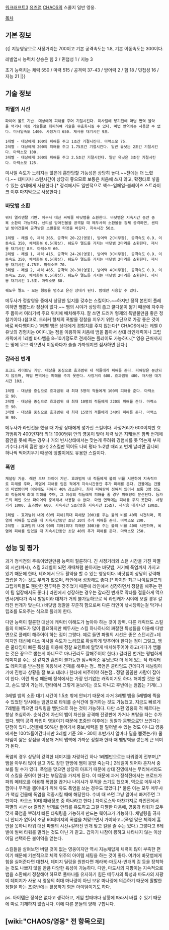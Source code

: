 [[워크래프트3]] [[유즈맵]] [[CHAOS]]의 스콜지 일반 영웅.

[[목차]]
== 기본 정보 == 
{{|
지능영웅으로 사정거리는 700이고 기본 공격속도는 1.8, 기본 이동속도는 300이다.

레벨업시 능력치 상승은 힘 2 / 민첩성 1 / 지능 3

초기 능력치는 체력 550 / 마력 515 / 공격력 37-43 / 방어력 2 / 힘 18 / 민첩성 16 / 지능 21
|}}

== 기술 정보 == 
=== 파멸의 시선 ===
 파이어 볼트 기반. 대상에게 피해를 주며 기절시킨다. 미사일에 닿기전에 마법 면역 물약을 먹거나 이동 기술들로 회피하여 기술을 무효화시킬 수 있다. 마법 면역에는 사용할 수 없다. 미사일속도 1400. 사정거리 650. 재사용 대기시간 9초.

 1레벨 - 대상에게 100의 피해를 주고 1초간 기절시킨다. 마력소모 75. 
 2레벨 - 대상에게 200의 피해를 주고 1.75초간 기절시킨다. 일반 유닛는 2초간 기절시킨다. 마력소모 100. 
 3레벨 - 대상에게 300의 피해를 주고 2.5초간 기절시킨다. 일반 유닛은 3초간 기절시킨다. 마력소모 125. 

미사일 속도가 느리지는 않은데 흡안당할 가능성은 상당히 높다.~~전에는 더 느렸다.~~ 데미지나 스턴시간이 상당히 좋으므로 보통은 처음에 쓰지 않고, 확정타로 넣을 수 있는 상대에게 사용한다.[* 정석에서도 일반적으로 헥스-임페일-블레이즈 스트라이크 이후 마지막으로 사용한다.]

=== 바닷뱀 소환 ===
 워터 엘리멘탈 기반. 메두사 대신 싸워줄 바닷뱀을 소환한다. 바닷뱀은 지속시간 동안 중복 소환이 가능하다. 센티널 방어건물을 공격할 때 메두사의 소환물을 강제 공격하면, 센티널 방어건물이 공격받은 소환물로 타겟을 바꾼다. 지속시간 50초.

 1레벨 - 레벨 0, 체력 365, 공격력 20-22(영웅), 방어력 2(비무장), 공격속도 0.9, 이동속도 350, 체력회복 0.5(항상). 쉐도우 멜드를 가지는 바닷뱀 2마리를 소환한다. 재사용 대기시간 8초. 마력소모 60.
 2레벨 - 레벨 1, 체력 415, 공격력 24-26(영웅), 방어력 3(비무장), 공격속도 0.9, 이동속도 350, 체력회복 0.5(항상). 쉐도우 멜드를 가지는 바닷뱀 2마리를 소환한다. 재사용 대기시간 4.75초. 마력소모 70.
 3레벨 - 레벨 2, 체력 465, 공격력 28-30(영웅), 방어력 4(비무장), 공격속도 0.9, 이동속도 350, 체력회복 0.5(항상). 쉐도우 멜드를 가지는 바닷뱀 2마리를 소환한다. 재사용 대기시간 1.5초. 마력소모 80.

 쉐도우 멜드 - 모든 행동을 멈추고 은신 상태가 된다. 밤에만 사용할 수 있다.

메두사가 정찰영웅 중에서 상당한 입지를 갖추는 스킬이다.~~하지만 정작 본인이 플레이하면 뱀뽑느라 정신이 없다.~~ 뱀의 시야가 상당히 좁고 쿨다운이 짧기 때문에 자주자주 뽑아서 여러기씩 주요 위치에 배치해주자. 잘 쓰면 드러커 형제의 폭발물만큼 좋은 정찰기이다.(참고로, 드러커 형제의 폭발물 정찰을 지우기 위한 수단으로 가장 좋은 것이 바로 바다뱀이다.)
1레벨 뱀은 상대에게 경험치를 주지 않는다[* CHAOS에서는 레벨 0 유닛의 경험치는 0이다.]는 점을 이용하여 처음에 뱀을 뽑아서 상대 라인캐릭이나 크립캐릭에게 1레벨 바다뱀을 8~10기정도로 견제하는 플레이도 가능하다.[* 영웅 근처까지는 땅에 무브 찍으면서 이동하다가 슬슬 가까워지면 점사하면 된다.]

=== 갈라진 번개 ===
 포크드 라이트닝 기반. 대상을 중심으로 효과범위 내 적들에게 피해를 준다. 피해량은 분산되지 않으며, 마법 면역에는 피해를 주지 못한다. 사정거리 600. 효과범위 400. 재사용 대기시간 10초.

 1레벨 - 대상을 중심으로 효과범위 내 최대 5명의 적들에게 100의 피해를 준다. 마력소모 90.
 2레벨 - 대상을 중심으로 효과범위 내 최대 10명의 적들에게 220의 피해를 준다. 마력소모 90. 
 3레벨 - 대상을 중심으로 효과범위 내 최대 15명의 적들에게 340의 피해를 준다. 마력소모 90.

메두사가 라인전을 했을 때 가장 상대에게 성가신 스킬이다. 사정거리가 600이지만 효과범위가 400인지라 최대 1000범위 안의 영웅이 맞아 체력 낮은 지캐들은 깜짝 번개에 흡안을 못해 죽는 경우나 거의 빈사상태에서는 맞는게 두려워 경험치를 못 먹는게 부지기수다.(거의 흡안 불가) 2스킬만 찍어도 나비 평타 1~2방 때리고 번개 날리면 곰나비 하나씩 먹어치우기 때문에 앵벌이에도 유용한 스킬이다.



=== 폭염 ===
 채널링 기술. 레인 오브 파이어 기반. 효과범위 내 적들에게 불의 비를 시전하여 지속적으로 피해를 주며, 폭염에 피해를 입은 적에게 지속시간동안 추가 피해를 준다. 건물에는 건물의 마법방어력 이외에도 피해가 40% 감소한다. 최대 피해량이 정해져 있어서 보통 3명 정도의 적들에게 최대 피해를 주며, 그 이상의 적들에게 피해를 줄 경우 피해량이 분산된다. 둠가드의 레인 오브 파이어와 중복해서 사용할 수 없다. 마법 면역에는 피해를 주지 못한다. 사정거리 1000. 효과범위 600. 지속시간 5초(영웅 지속시간 15초). 재사용 대기시간 180초.

 1레벨 - 효과범위 내에 60의 피해(최대 피해량 200)를 주는 불의 비를 40회 시전하며, 폭염에 피해를 입었을 때 지속시간동안 초당 20의 추가 피해를 준다. 마력소모 200.
 2레벨 - 효과범위 내에 90의 피해(최대 피해량 300)를 주는 불의 비를 40회 시전하며, 폭염에 피해를 입었을 때 지속시간동안 초당 40의 추가 피해를 준다. 마력소모 250.



== 성능 및 평가 == 
과거 정석전의 주축이었던만큼 능력이 절륜하다. 긴 사정거리와 스턴 시간을 가진 파멸의 시선(파시), 스킬 3레벨이 되면 개때처럼 쏟아지는 바닷뱀, 거기에 폭염까지 가지고 있기 때문에 한타, 테러에서 모두 활약을 할 수 있는 영웅이다. 바닷뱀이 상당히 강력해 크립을 가는 것도 무리가 없으며, 라인에서 성장해도 좋다.[* 하지만 최근 나이트엘프의 크립캐릭들도 웬만한 전투력은 갖추었기 때문에 라인에서 성장하면서 정찰을 해주는 편이 팀 입장에서도 좋다.] 라인에서 성장하는 경우는 갈라진 번개로 막타를 절륜하게 먹으면서(게다가 즉시 발동이라 대처가 거의 불가능하므로 적 라인캐가 시야에 보일 경우 갈라진 번개가 맞는다.) 바닷뱀 정찰을 꾸준히 함으로써 다른 라인이 낚시당하는걸 막거나 립조를 도와주는 식으로 플레이 한다.

다만 능력이 절륜한 대신에 캐릭터 이해도가 높아야 하는 것이 장벽. 다른 캐릭터도 스킬 들의 이해도가 많이 필요하지만 메두사는 스킬 하나하나의 짜잘한 특성들을 이용해 다방면으로 플레이 해주어야 하는 점이 그렇다. 예로 들면 파멸의 시선은 좋은 스턴시간+데미지인 대신에 다소 미사일 속도가 느리므로 확실하게 맞추어야 한다는 점이 그렇고, 뱀은 쿨타임이 빠른 특성을 이용해 정찰 포인트에 알맞게 배치해주어야 하고(게다가 뱀뽑는 것은 꽁으로 뽑는게 아니므로 마나관리도 잘해주어야 한다.) 갈라진 번개는 평범하게 데미지를 주는 것 같지만 흡안이 불가능한 점+찍어준 유닛보다 더 뒤에 있는 적 캐릭터도 데미지를 받는점을 이용해서 견제를 해주는 점.. 폭염은 쿨타임도 긴데다가 채널링이기에 진형과 상황을 잘 보고 테러나 한타에 써주어야 하는점.. 정말 꼼꼼한 사람이 잡아야 한다. 이런 특성 때문에 정석에서는 가장 인기없는 캐릭이기도 하다. 해야할 것은 많고, 손도 많이 가는데, 한타에서 그렇게 돋보이는 것도 아니고 후반에는 뱀뽑는 기계(...)

3레벨 뱀의 소환 대기 시간이 1.5초 밖에 안되기 때문에 과거 3레벨 뱀을 5레벨에 찍을 수 있었던 당시에는 뱀만으로 타워를 순식간에 철거하는 것도 가능했고, 지금도 빠르게 7레벨을 찍으면 타워링을 뱀만으로 하는 것이 가능하다. 다만 소환 영웅의 적 페르다는 항상 조심하자. 순식간에 자신의 뱀이 자신을 공격해 전광판에 가거나 포탈을 타는 수가 있다. 뱀의 공격 타입이 영웅이기 때문에 초중반 이후에는 정찰과 몸빵으로만 쓰인다는 단점이 있다..(건물에 50%만 들어가서 중보,배럭을 잘 밀어낼 수 있는 것도 아니고 영웅에게는 100%들어간다지만 3레벨 기준 28 - 30이 후반가서 얼마나 딜을 뽑겠는가!) 쿨타임이 짧은 장점을 이용해 거의 맵핵에 가까운 정찰과 한타 때 뱀방벽을 쌓는게 큰 의미가 된다.

폭염의 경우 상당히 강력한 데미지를 자랑하긴 하나 1레벨만으로는 타워링이 전부며,[* 뱀을 아무리 많이 끌고 가도 장판 한방에 뱀이 몽땅 죽는다.] 2레벨이 되어야 혼자서 중보를 밀 수가 있다. 폭염을 맞으면 상당히 아프기 때문에 상대 진영에서는 무리해서라도 이 스킬을 끊어야 한다는 부담감을 가지게 된다. 이 때문에 과거 정석전에서는 프로드가 파워 메테오를 이용해 폭염을 끊거나 나이샤가 무적을 쓰기도 했으며, 역으로 메두사가 팜이나 무적을 뽑아내기 위해 유도 폭염을 쓰는 경우도 많았다.[* 물론 이는 모두 메두사가 핵심 건물에 폭염을 적중시킬 때에 해당한다. 수비 때 쓰면 그냥 알아서 빠져주면 그만이다. 카오스 10대 패배징조 중 하나라고 한다.] 자이로스와 마찬가지로 라인전에서 파멸의 시선 or 갈라진 번개로 안티를 유도하고 그걸 디펠한 다음에, 영웅과 타워가 모두 맞게 폭염을 뿌려서 빠른 타워링을 가능하게 만드는 훼이크가 가능하다. 채널링을 끊자니 안티가 없어서 초당 60데미지의 폭염을 쳐맞으면서 가야하고..(폭염 맞은 체력에 흡안을 못하니 타워 대신 파멸의 시선+갈라진 번개 맞고 킬을 줄 수는 있다.) 그렇다고 6레벨에 벌써 타워를 밀리는 것도 아닌 거 같고.. 갑자기 나참이 뿅하고 나타나지 않는 이상 어딜 선택하든 불이익을 얻는다.

스킬들을 살펴보면 버릴 것이 없는 영웅이지만 역시 지능캐답게 체력이 많이 부족한 편이기 때문에 기본적으로 체력 위주의 아이템 세팅을 하는 것이 좋다. 여기에 바닷뱀에게 힘을 실어준다면 대천사, 데미지 딜링을 원한다면 체라북-마도사-번개의 검 등을 장착하는 것도 나쁘지 않을 만큼 다양한 육성이 가능하다. 다만, 마도사의 지팡이는 지속적으로 뱀을 소환해서 정찰해야 하므로 풀마나를 유지하기 힘든 메두사의 특성과 마도사의 지팡이 데미지가 사용 시 영웅의 최대 마나량이 아닌 보유 마나량에 의존하기 때문에 활발한 정찰을 하는 초중반에는 활용하기 힘든 아이템이기도 하다.


ps. 아이템은 정석은 없다고 생각하고, 게임 할때마다 상황에 따라서 바뀔 수 있기 때문에 따로 기재하지 않습니다. 이에 다른 분들의 양해 구합니다.

== [wiki:"CHAOS/영웅" 전 항목으로] ==
